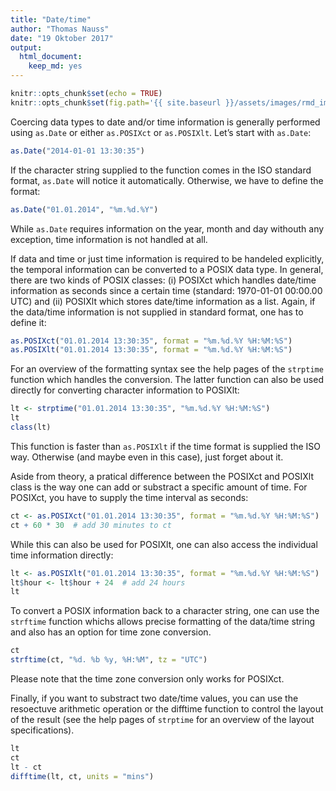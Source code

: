```yaml
---
title: "Date/time"
author: "Thomas Nauss"
date: "19 Oktober 2017"
output: 
  html_document: 
    keep_md: yes
---
```

```r
knitr::opts_chunk$set(echo = TRUE)
knitr::opts_chunk$set(fig.path='{{ site.baseurl }}/assets/images/rmd_images/e01-01/')
```

Coercing data types to date and/or time information is generally performed using
`as.Date` or either `as.POSIXct` or `as.POSIXlt`. Let's start with `as.Date`:
```r
as.Date("2014-01-01 13:30:35")
```
If the character string supplied to the function comes in the ISO standard format,
`as.Date` will notice it automatically. Otherwise, we have to define the format:
```r
as.Date("01.01.2014", "%m.%d.%Y")
```
While `as.Date` requires information on the year, month and day withouth any
exception, time information is not handled at all.

If data and time or just time information is required to be handeled explicitly,
the temporal information can be converted to a POSIX data type. In general, there
are two kinds of POSIX classes: (i) POSIXct which handles date/time information as
seconds since a certain time (standard: 1970-01-01 00:00.00 UTC) and (ii)
POSIXlt which stores date/time information as a list. Again, if the data/time
information is not supplied in standard format, one has to define it:
```r
as.POSIXct("01.01.2014 13:30:35", format = "%m.%d.%Y %H:%M:%S")
as.POSIXlt("01.01.2014 13:30:35", format = "%m.%d.%Y %H:%M:%S")
```
For an overview of the formatting syntax see the help pages of the `strptime`
function which handles the conversion. The latter function can also be used
directly for converting character information to POSIXlt:
```r
lt <- strptime("01.01.2014 13:30:35", "%m.%d.%Y %H:%M:%S")
lt
class(lt)
```
This function is faster than `as.POSIXlt` if the time format
is supplied the ISO way. Otherwise (and maybe even in this case), just forget 
about it.

Aside from theory, a pratical difference between the POSIXct and POSIXlt class
is the way one can add or substract a specific amount of time. For POSIXct, you
have to supply the time interval as seconds:
```r
ct <- as.POSIXct("01.01.2014 13:30:35", format = "%m.%d.%Y %H:%M:%S")
ct + 60 * 30  # add 30 minutes to ct
```
While this can also be used for POSIXlt, one can also access the individual 
time information directly:
```r
lt <- as.POSIXlt("01.01.2014 13:30:35", format = "%m.%d.%Y %H:%M:%S")
lt$hour <- lt$hour + 24  # add 24 hours
lt
```

To convert a POSIX information back to a character string, one can use the
`strftime` function whichs allows precise formatting of the data/time string and
also has an option for time zone conversion.
```r
ct
strftime(ct, "%d. %b %y, %H:%M", tz = "UTC")
```
Please note that the time zone conversion only works for POSIXct.


Finally, if you want to substract two date/time values, you can use the
resoectuve arithmetic operation or the difftime function to control the layout of
the result (see the help pages of `strptime` for an overview of the layout 
specifications).
```r
lt
ct
lt - ct
difftime(lt, ct, units = "mins")
```
